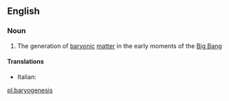==English==

===Noun===
{{wikipedia}}
{{en-noun|-}}

# {{lb|en|physics|astronomy}} The generation of [[baryonic]] [[matter]] in the early moments of the [[Big Bang]]

====Translations====
{{trans-top|generation of baryonic matter}}
* Italian: {{t|it|bariogenesi|f}}
{{trans-mid}}
{{trans-bottom}}

[[pl:baryogenesis]]